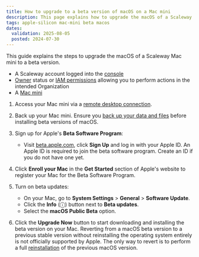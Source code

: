 ```yaml
---
title: How to upgrade to a beta version of macOS on a Mac mini
description: This page explains how to upgrade the macOS of a Scaleway Mac mini to a beta version.
tags: apple-silicon mac-mini beta macos
dates:
  validation: 2025-08-05
  posted: 2024-07-30
---
```



This guide explains the steps to upgrade the macOS of a Scaleway Mac mini to a beta version.

<Requirements />

- A Scaleway account logged into the [console](https://account.scaleway.com/?service=elements)
- [Owner](/iam/concepts/#owner) status or [IAM permissions](/iam/concepts/#permission) allowing you to perform actions in the intended Organization
- A [Mac mini](/apple-silicon/how-to/create-mac-mini/)


1. Access your Mac mini via a [remote desktop connection](/apple-silicon/how-to/access-remote-desktop-mac-mini/).

2. Back up your Mac mini.
    <Message type="important">
        Ensure you [back up your data and files](/apple-silicon/faq/#how-can-i-back-up-my-mac-mini) before installing beta versions of macOS.
    </Message>

3. Sign up for Apple's **Beta Software Program**:
   - Visit [beta.apple.com](https://beta.apple.com), click **Sign Up** and log in with your Apple ID.
        <Message type="note">
            An Apple ID is required to join the beta software program. Create an ID if you do not have one yet.
        </Message>

4. Click **Enroll your Mac** in the **Get Started** section of Apple's website to register your Mac for the Beta Software Program.

5. Turn on beta updates:
   - On your Mac, go to **System Settings** > **General** > **Software Update**.
   - Click the **Info** (ⓘ) button next to **Beta updates**.
   - Select the **macOS Public Beta** option.

6. Click the **Upgrade Now** button to start downloading and installing the beta version on your Mac.
    <Message type="important">
        Reverting from a macOS beta version to a previous stable version without reinstalling the operating system entirely is not officially supported by Apple. The only way to revert is to perform a full [reinstallation](/apple-silicon/how-to/reinstall-mac-mini/) of the previous macOS version.
    </Message>

